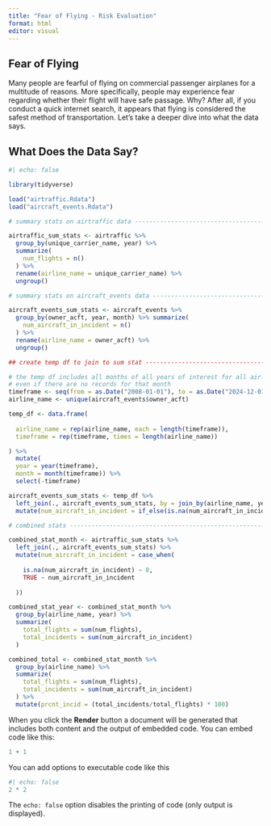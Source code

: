 ```yaml
---
title: "Fear of Flying - Risk Evaluation"
format: html
editor: visual
---
```


## Fear of Flying

Many people are fearful of flying on commercial passenger airplanes for a multitude of reasons. More specifically, people may experience fear regarding whether their flight will have safe passage. Why? After all, if you conduct a quick internet search, it appears that flying is considered the safest method of transportation. Let's take a deeper dive into what the data says.

## What Does the Data Say?

```r
#| echo: false

library(tidyverse)

load("airtraffic.Rdata")
load("aircraft_events.Rdata")

# summary stats on airtraffic data --------------------------------------------

airtraffic_sum_stats <- airtraffic %>%
  group_by(unique_carrier_name, year) %>%
  summarize(
    num_flights = n()
  ) %>%
  rename(airline_name = unique_carrier_name) %>%
  ungroup()

# summary stats on aircraft_events data ---------------------------------------

aircraft_events_sum_stats <- aircraft_events %>%
  group_by(owner_acft, year, month) %>% summarize(
    num_aircraft_in_incident = n()
  ) %>% 
  rename(airline_name = owner_acft) %>%
  ungroup()

## create temp df to join to sum stat -----------------------------------------

# the temp df includes all months of all years of interest for all airlines,
# even if there are no records for that month
timeframe <- seq(from = as.Date("2008-01-01"), to = as.Date("2024-12-01"), by = "month")
airline_name <- unique(aircraft_events$owner_acft)

temp_df <- data.frame(
  
  airline_name = rep(airline_name, each = length(timeframe)),
  timeframe = rep(timeframe, times = length(airline_name))

) %>% 
  mutate(
  year = year(timeframe),
  month = month(timeframe)) %>%
  select(-timeframe)

aircraft_events_sum_stats <- temp_df %>%
  left_join(., aircraft_events_sum_stats, by = join_by(airline_name, year, month)) %>%
  mutate(num_aircraft_in_incident = if_else(is.na(num_aircraft_in_incident), 0, num_aircraft_in_incident))

# combined stats -------------------------------------------------------------

combined_stat_month <- airtraffic_sum_stats %>%
  left_join(., aircraft_events_sum_stats) %>%
  mutate(num_aircraft_in_incident = case_when(
    
    is.na(num_aircraft_in_incident) ~ 0,
    TRUE ~ num_aircraft_in_incident
    
  ))

combined_stat_year <- combined_stat_month %>%
  group_by(airline_name, year) %>% 
  summarize(
    total_flights = sum(num_flights),
    total_incidents = sum(num_aircraft_in_incident)
  )

combined_total <- combined_stat_month %>% 
  group_by(airline_name) %>%
  summarize(
    total_flights = sum(num_flights),
    total_incidents = sum(num_aircraft_in_incident)
  ) %>%
  mutate(prcnt_incid = (total_incidents/total_flights) * 100)

```

When you click the **Render** button a document will be generated that includes both content and the output of embedded code. You can embed code like this:

```r
1 + 1
```

You can add options to executable code like this

```r
#| echo: false
2 * 2
```

The `echo: false` option disables the printing of code (only output is displayed).
